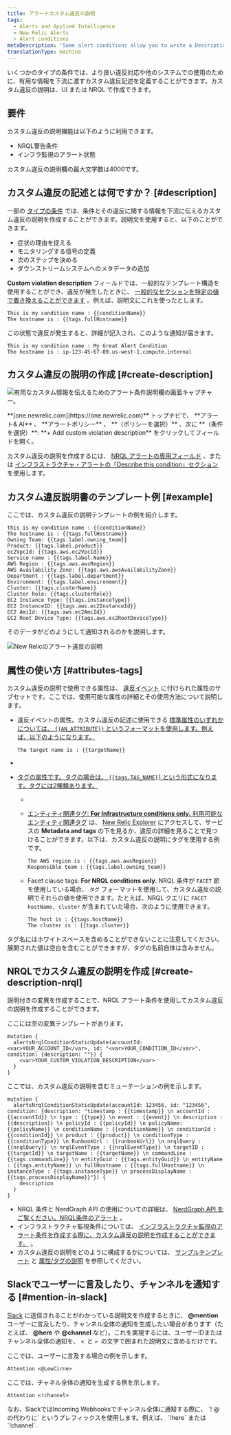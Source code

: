 ```yaml
---
title: アラートカスタム違反の説明
tags:
  - Alerts and Applied Intelligence
  - New Relic Alerts
  - Alert conditions
metaDescription: 'Some alert conditions allow you to write a Description, which adds context to your violations and notifications.'
translationType: machine
---
```


いくつかのタイプの条件では、より良い違反対応や他のシステムでの使用のために、有用な情報を下流に渡すカスタム違反記述を定義することができます。カスタム違反の説明は、UI または NRQL で作成できます。

## 要件

カスタム違反の説明機能は以下のように利用できます。

* NRQL警告条件
* インフラ監視のアラート状態

カスタム違反の説明欄の最大文字数は4000です。

## カスタム違反の記述とは何ですか？ [#description]

一部の [タイプの条件](#requirements) では、条件とその違反に関する情報を下流に伝えるカスタム違反の説明を作成することができます。説明文を使用すると、以下のことができます。

* 症状の理由を捉える
* モニタリングする信号の定義
* 次のステップを決める
* ダウンストリームシステムへのメタデータの追加

**Custom violation description** フィールドでは、一般的なテンプレート構造を使用することができ、違反が発生したときに、 [一般的なセクションを特定の値で置き換えることができます](#substitution-format) 。例えば、説明文にこれを使ったとします。

```
This is my condition name : {{conditionName}}
The hostname is : {{tags.fullHostname}}
```

この状態で違反が発生すると、詳細が記入され、このような通知が届きます。

```
This is my condition name : My Great Alert Condition
The hostname is : ip-123-45-67-89.us-west-1.compute.internal
```

## カスタム違反の説明の作成 [#create-description]

![有用なカスタム情報を伝えるためのアラート条件説明欄の画面キャプチャー。](./images/alerts_condition_description_field.png "アラート状態の説明欄には、いくつかのコンテンツ例があります。")

<figcaption>
  **[one.newrelic.com](https://one.newrelic.com)** トップナビで、 **アラート& AI** 、 **アラートポリシー** 、 **（ポリシーを選択）** 、次に **（条件を選択）**: **+ Add custom violation description** をクリックしてフィールドを開く。
</figcaption>

カスタム違反の説明を作成するには、 [NRQL アラートの専用フィールド](/docs/alerts-applied-intelligence/new-relic-alerts/alert-conditions/create-nrql-alert-conditions/) 、または [インフラストラクチャ・アラートの「Describe this condition」セクション](/docs/infrastructure/new-relic-infrastructure/infrastructure-alert-conditions/infrastructure-alerts-add-edit-or-view-host-alert-information/) を使用します。

## カスタム違反説明書のテンプレート例 [#example]

ここでは、カスタム違反の説明テンプレートの例を紹介します。

```
this is my condition name : {{conditionName}}
The hostname is : {{tags.fullHostname}}
Owning Team: {{tags.label.owning_team}}
Product: {{tags.label.product}}
ec2VpcId: {{tags.aws.ec2VpcId}}
Service name : {{tags.label.Name}}
AWS Region : {{tags.aws.awsRegion}}
AWS Availability Zone: {{tags.aws.awsAvailabilityZone}}
Department : {{tags.label.department}}
Environment: {{tags.label.environment}}
Cluster: {{tags.clusterName}}
Cluster Role: {{tags.clusterRole}}
EC2 Instance Type: {{tags.instanceType}}
EC2 InstanceID: {{tags.aws.ec2InstanceId}}
EC2 AmiId: {{tags.aws.ec2AmiId}}
EC2 Root Device Type: {{tags.aws.ec2RootDeviceType}}
```

そのデータがどのようにして通知されるのかを説明します。

![New Relicのアラート違反の説明 ](./images/new-relic-alert-violation-description-screenshot.png "New-relic-alert-violation-description-screenshot.png")

## 属性の使い方 [#attributes-tags]

カスタム違反の説明で使用できる属性は、 [違反イベント](/docs/alerts/new-relic-alerts/defining-conditions/violation-event-attributes) に付けられた属性のサブセットです。ここでは、使用可能な属性の詳細とその使用方法について説明します。

* 違反イベントの属性。カスタム違反の記述に使用できる [標準属性のいずれかについては、 `{{AN_ATTRIBUTE}}` というフォーマットを使用します。例えば、以下のようになります。](/docs/alerts/new-relic-alerts/defining-conditions/violation-event-attributes)

  ```
  The target name is : {{targetName}}
  ```

* [](/docs/alerts/new-relic-alerts/defining-conditions/violation-event-attributes)

* [タグの属性です。タグの場合は、 `{{tags.TAG_NAME}}` という形式になります。タグには2種類あります。](/docs/alerts/new-relic-alerts/defining-conditions/violation-event-attributes)

  * [](/docs/alerts/new-relic-alerts/defining-conditions/violation-event-attributes)

  * [](/docs/alerts/new-relic-alerts/defining-conditions/violation-event-attributes)

    [エンティティ関連タグ: **For Infrastructure conditions only.** 利用可能な ](/docs/alerts/new-relic-alerts/defining-conditions/violation-event-attributes)[エンティティ関連タグ](/docs/new-relic-one/use-new-relic-one/core-concepts/tagging-use-tags-organize-group-what-you-monitor#) は、 [New Relic Explorer](/docs/new-relic-one/use-new-relic-one/ui-data/new-relic-one-entity-explorer-view-performance-across-apps-services-hosts) にアクセスして、サービスの **Metadata and tags** の下を見るか、違反の詳細を見ることで見つけることができます。以下は、カスタム違反の説明にタグを使用する例です。

    ```
    The AWS region is : {{tags.aws.awsRegion}}
    Responsible team : {{tags.label.owning_team}}
    ```

  * Facet clause tags: **For NRQL conditions only.** NRQL 条件が `FACET` 節を使用している場合、 `タグ` フォーマットを使用して、カスタム違反の説明でそれらの値を使用できます。たとえば、NRQL クエリに `FACET hostName, cluster` が含まれていた場合、次のように使用できます。

    ```
    The host is : {{tags.hostName}}
    The cluster is : {{tags.cluster}}
    ```

タグ名にはホワイトスペースを含めることができないことに注意してください。展開された値は空白を含むことができますが、タグの名前自体は含みません。

## NRQLでカスタム違反の説明を作成 [#create-description-nrql]

説明付きの変異を作成することで、NRQL アラート条件を使用してカスタム違反の説明を作成することができます。

ここには空の変異テンプレートがあります。

```
mutation {
  alertsNrqlConditionStaticUpdate(accountId: <var>YOUR_ACCOUNT_ID</var>, id: "<var>YOUR_CONDITION_ID</var>", condition: {description: ""}) {
    <var>YOUR_CUSTOM_VIOLATION_DESCRIPTION</var>
  }
}
```

ここでは、カスタム違反の説明を含むミューテーションの例を示します。

```
mutation {
  alertsNrqlConditionStaticUpdate(accountId: 123456, id: "123456", condition: {description: "timestamp : {{timestamp}} \n accountId : {{accountId}} \n type : {{type}} \n event : {{event}} \n description : {{description}} \n policyId : {{policyId}} \n policyName: {{policyName}} \n conditionName : {{conditionName}} \n conditionId : {{conditionId}} \n product : {{product}} \n conditionType : {{conditionType}} \n RunbookUrl : {{runbookUrl}} \n nrqlQuery : {{nrqlQuery}} \n nrqlEventType : {{nrqlEventType}} \n targetID : {{targetId}} \n targetName : {{targetName}} \n commandLine : {{tags.commandLine}} \n entityGuid : {{tags.entityGuid}} \n entityName : {{tags.entityName}} \n fullHostname : {{tags.fullHostname}} \n instanceType : {{tags.instanceType}} \n processDisplayName : {{tags.processDisplayName}}"}) {
    description
  }
}
```

* NRQL 条件と NerdGraph API の使用についての詳細は、 [NerdGraph API をご覧ください。NRQL条件のアラート](/docs/alerts/alerts-nerdgraph/nerdgraph-examples/nerdgraph-api-alerts-nrql-conditions) 。
* インフラストラクチャ監視条件については、 [インフラストラクチャ監視のアラート条件を作成する際に、カスタム違反の説明を作成することができます。](/docs/infrastructure/new-relic-infrastructure/infrastructure-alert-conditions/infrastructure-alerts-add-edit-or-view-host-alert-information) 。
* カスタム違反の説明をどのように構成するかについては、 [サンプルテンプレート](#example) と [属性/タグの説明](#attributes-tags) を参照してください。

## Slackでユーザーに言及したり、チャンネルを通知する [#mention-in-slack]

[Slack](/docs/alerts-applied-intelligence/new-relic-alerts/alert-notifications/notification-channels-control-where-send-alerts#slack) に送信されることがわかっている説明文を作成するときに、 **@mention** ユーザーに言及したり、チャンネル全体の通知を生成したい場合があります（たとえば、 **@here** や **@channel** など）。これを実現するには、ユーザーIDまたはチャンネル全体の通知を、 `< `と `> `の文字で囲まれた説明文に含めるだけです。

ここでは、ユーザーに言及する場合の例を示します。

```
Attention <@LewCirne>
```

ここでは、チャネル全体の通知を生成する例を示します。

```
Attention <!channel>
```

<Callout variant="important">
  なお、SlackではIncoming Webhooksでチャンネル全体に通知する際に、 `! @ の代わりに` というプレフィックスを使用します。例えば、 `!here` または `!channel`.
</Callout>